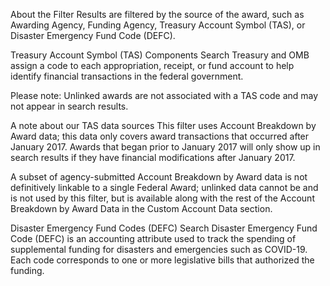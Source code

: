 
About the Filter 
Results are filtered by the <GlossaryLink term="source"/>source of the award, such as <GlossaryLink term="awarding-agency"/>Awarding Agency, <GlossaryLink term="funding-agency"/>Funding Agency,
 <GlossaryLink term="treasury-account-symbol-tas"/>Treasury Account Symbol (TAS), or <GlossaryLink term="disaster-emergency-fund-code-defc"/>Disaster Emergency Fund Code (DEFC). 

Treasury Account Symbol (TAS) Components Search 
Treasury and OMB assign a code to each appropriation, receipt, or fund account to help identify financial <GlossaryLink term="transaction"/>transactions in the federal government. 

Please note: <GlossaryLink term="unlinked-award"/>Unlinked awards are not associated with a TAS code and may not appear in search results.

A note about our TAS data sources 
This filter uses <GlossaryLink term="account-breakdown-by-award-file-c"/>Account Breakdown by Award data; this data only covers award transactions that occurred after January 2017. Awards that began prior to January 2017 will only show up in search results if they have financial modifications after January 2017. 

A subset of agency-submitted Account Breakdown by Award data is not definitively linkable to a single Federal Award; unlinked data cannot be and is not used by this filter, but is available along with the rest of the Account Breakdown by Award Data in the Custom Account Data section. 

Disaster Emergency Fund Codes (DEFC) Search 
Disaster Emergency Fund Code (DEFC) is an accounting attribute used to track the spending of supplemental funding for disasters and emergencies such as COVID-19. Each code corresponds to one or more legislative bills that authorized the funding.
